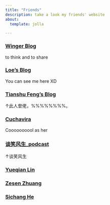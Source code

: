 ---
title: "Friends"
description: take a look my friends' website
about:
  template: jolla

---
<style>
.title{
    color: rgb(0, 0, 0);
}
</style>
### [Winger Blog](https://blog.winger216.bid)
to think and to share

### [Loe's Blog](https://f5.monster)
You can see me here XD

### [Tianshu Feng's Blog](https://ftianshu.gitlab.io/)
↑此人奆佬，%%%%%%%%。

### [Cuchavira](http://coolas.me/)
Coooooooool as her

### [谈笑风生_podcast](https://www.xiaoyuzhoufm.com/podcast/64ccba1d1ebeec58035400a5)
↑谈笑风生

### [Yueqian Lin](https://yueqianlin.com/)

### [Zesen Zhuang](https://crinstaniev.com/)

### [Sichang He](https://sichanghe.github.io/)